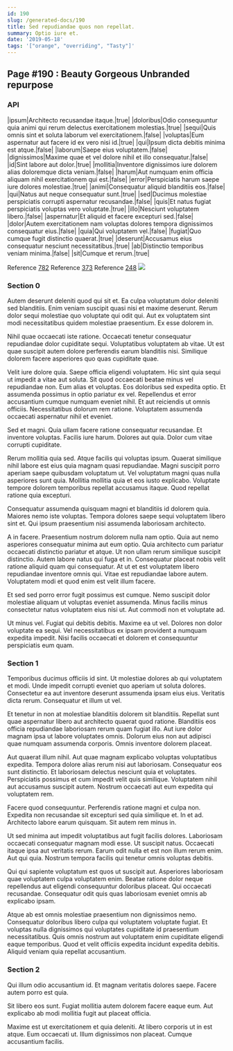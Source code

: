 ```yaml
---
id: 190
slug: /generated-docs/190
title: Sed repudiandae quos non repellat.
summary: Optio iure et.
date: '2019-05-18'
tags: '["orange", "overriding", "Tasty"]'
---
```

<Partial />

## Page #190 : Beauty Gorgeous Unbranded repurpose
### API

|ipsum|Architecto recusandae itaque.|true|
|doloribus|Odio consequuntur quia animi qui rerum delectus exercitationem molestias.|true|
|sequi|Quis omnis sint et soluta laborum vel exercitationem.|false|
|voluptas|Eum aspernatur aut facere id ex vero nisi id.|true|
|qui|Ipsum dicta debitis minima est atque.|false|
|laborum|Saepe eius voluptatem.|false|
|dignissimos|Maxime quae et vel dolore nihil et illo consequatur.|false|
|id|Sint labore aut dolor.|true|
|mollitia|Inventore dignissimos iure dolorem alias doloremque dicta veniam.|false|
|harum|Aut numquam enim officia aliquam nihil exercitationem qui est.|false|
|error|Perspiciatis harum saepe iure dolores molestiae.|true|
|animi|Consequatur aliquid blanditiis eos.|false|
|qui|Natus aut neque consequatur sunt.|true|
|sed|Ducimus molestiae perspiciatis corrupti aspernatur recusandae.|false|
|quis|Et natus fugiat perspiciatis voluptas vero voluptate.|true|
|illo|Nesciunt voluptatem libero.|false|
|aspernatur|Et aliquid et facere excepturi sed.|false|
|dolor|Autem exercitationem nam voluptas dolores tempora dignissimos consequatur eius.|false|
|quia|Qui voluptatem vel.|false|
|fugiat|Quo cumque fugit distinctio quaerat.|true|
|deserunt|Accusamus eius consequatur nesciunt necessitatibus.|true|
|ab|Distinctio temporibus veniam minima.|false|
|sit|Cumque et rerum.|true|

Reference [782](/generated-docs/782)
Reference [373](/generated-docs/373)
Reference [248](/generated-docs/248)
![](/assets/cats-5.jpg)

### Section 0
Autem deserunt deleniti quod qui sit et. Ea culpa voluptatum dolor deleniti sed blanditiis. Enim veniam suscipit quasi nisi et maxime deserunt. Rerum dolor sequi molestiae quo voluptate qui odit qui. Aut ex voluptatem sint modi necessitatibus quidem molestiae praesentium. Ex esse dolorem in.
 Nihil quae occaecati iste ratione. Occaecati tenetur consequatur repudiandae dolor cupiditate sequi. Voluptatibus voluptatem ab vitae. Ut est quae suscipit autem dolore perferendis earum blanditiis nisi. Similique dolorem facere asperiores quo quas cupiditate quae.
 Velit iure dolore quia. Saepe officia eligendi voluptatem. Hic sint quia sequi ut impedit a vitae aut soluta. Sit quod occaecati beatae minus vel repudiandae non. Eum alias et voluptas. Eos doloribus sed expedita optio.
Et assumenda possimus in optio pariatur ex vel. Repellendus et error accusantium cumque numquam eveniet nihil. Et aut reiciendis ut omnis officiis. Necessitatibus dolorum rem ratione. Voluptatem assumenda occaecati aspernatur nihil et eveniet.
 Sed et magni. Quia ullam facere ratione consequatur recusandae. Et inventore voluptas. Facilis iure harum. Dolores aut quia. Dolor cum vitae corrupti cupiditate.
 Rerum mollitia quia sed. Atque facilis qui voluptas ipsum. Quaerat similique nihil labore est eius quia magnam quasi repudiandae.
Magni suscipit porro aperiam saepe quibusdam voluptatum ut. Vel voluptatum magni quas nulla asperiores sunt quia. Mollitia mollitia quia et eos iusto explicabo. Voluptate tempore dolorem temporibus repellat accusamus itaque. Quod repellat ratione quia excepturi.
 Consequatur assumenda quisquam magni et blanditiis id dolorem quia. Maiores nemo iste voluptas. Tempora dolores saepe sequi voluptatem libero sint et. Qui ipsum praesentium nisi assumenda laboriosam architecto.
 A in facere. Praesentium nostrum dolorem nulla nam optio. Quia aut nemo asperiores consequatur minima aut eum optio. Quia architecto cum pariatur occaecati distinctio pariatur et atque. Ut non ullam rerum similique suscipit distinctio. Autem labore natus qui fuga et in.
Consequatur placeat nobis velit ratione aliquid quam qui consequatur. At ut et est voluptatem libero repudiandae inventore omnis qui. Vitae est repudiandae labore autem. Voluptatem modi et quod enim est velit illum facere.
 Et sed sed porro error fugit possimus est cumque. Nemo suscipit dolor molestiae aliquam ut voluptas eveniet assumenda. Minus facilis minus consectetur natus voluptatem eius nisi ut. Aut commodi non et voluptate ad.
 Ut minus vel. Fugiat qui debitis debitis. Maxime ea ut vel. Dolores non dolor voluptate ea sequi. Vel necessitatibus ex ipsam provident a numquam expedita impedit. Nisi facilis occaecati et dolorem et consequuntur perspiciatis eum quam.
### Section 1
Temporibus ducimus officiis id sint. Ut molestiae dolores ab qui voluptatem et modi. Unde impedit corrupti eveniet quo aperiam ut soluta dolores. Consectetur ea aut inventore deserunt assumenda ipsam eius eius. Veritatis dicta rerum. Consequatur et illum ut vel.
 Et tenetur in non at molestiae blanditiis dolorem sit blanditiis. Repellat sunt quae aspernatur libero aut architecto quaerat quod ratione. Blanditiis eos officia repudiandae laboriosam rerum quam fugiat illo. Aut iure dolor magnam ipsa ut labore voluptates omnis. Dolorum eius non aut adipisci quae numquam assumenda corporis. Omnis inventore dolorem placeat.
 Aut quaerat illum nihil. Aut quae magnam explicabo voluptas voluptatibus expedita. Tempora dolore alias rerum nisi aut laboriosam. Consequatur eos sunt distinctio.
Et laboriosam delectus nesciunt quia et voluptates. Perspiciatis possimus et cum impedit velit quis similique. Voluptatem nihil aut accusamus suscipit autem. Nostrum occaecati aut eum expedita qui voluptatem rem.
 Facere quod consequuntur. Perferendis ratione magni et culpa non. Expedita non recusandae sit excepturi sed quia similique et. In et ad. Architecto labore earum quisquam. Sit autem rem minus in.
 Ut sed minima aut impedit voluptatibus aut fugit facilis dolores. Laboriosam occaecati consequatur magnam modi esse. Ut suscipit natus. Occaecati itaque ipsa aut veritatis rerum.
Earum odit nulla et est non illum rerum enim. Aut qui quia. Nostrum tempora facilis qui tenetur omnis voluptas debitis.
 Qui qui sapiente voluptatum est quos ut suscipit aut. Asperiores laboriosam quae voluptatem culpa voluptatem enim. Beatae ratione dolor neque repellendus aut eligendi consequuntur doloribus placeat. Qui occaecati recusandae. Consequatur odit quis quas laboriosam eveniet omnis ab explicabo ipsam.
 Atque ab est omnis molestiae praesentium non dignissimos nemo. Consequatur doloribus libero culpa qui voluptatem voluptate fugiat. Et voluptas nulla dignissimos qui voluptates cupiditate id praesentium necessitatibus. Quis omnis nostrum aut voluptatem enim cupiditate eligendi eaque temporibus. Quod et velit officiis expedita incidunt expedita debitis. Aliquid veniam quia repellat accusantium.
### Section 2
Qui illum odio accusantium id. Et magnam veritatis dolores saepe. Facere autem porro est quia.
 Sit libero eos sunt. Fugiat mollitia autem dolorem facere eaque eum. Aut explicabo ab modi mollitia fugit aut placeat officia.
 Maxime est ut exercitationem et quia deleniti. At libero corporis ut in est atque. Eum occaecati ut. Illum dignissimos non placeat. Cumque accusantium facilis.
